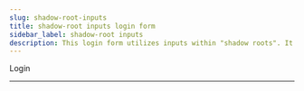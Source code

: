```yaml
---
slug: shadow-root-inputs
title: shadow-root inputs login form
sidebar_label: shadow-root inputs
description: This login form utilizes inputs within "shadow roots". It will POST the input values on submit.
---
```



<div class="container margin-vert--xl">
  <div class="row">
    <div class="card col col--12 padding--md">
      <form
        class="card__body"
        method="POST"
        action="/login"
      >
        <input
          type="hidden"
          name="_token"
          value="abcdefghijklmnopqrstuvwxyz1234567890"
        />
        <div class="row margin-bottom--md">
          <md-outlined-text-field
            type="text"
            id="username"
            label="Username"
            name="username"
            placeholder="e.g. jsmith, jsmith@example.com"
            required
            autofocus
          />
        </div>
        <div class="row margin-bottom--md">
          <md-outlined-text-field
            type="password"
            id="password"
            label="Password"
            name="password"
            placeholder="your password"
            required
          />
        </div>
        <div class="row">
          <md-filled-button type="submit" class="btn btn-primary">Login</md-filled-button>
        </div>
      </form>
    </div>
  </div>
</div>
<hr/>
